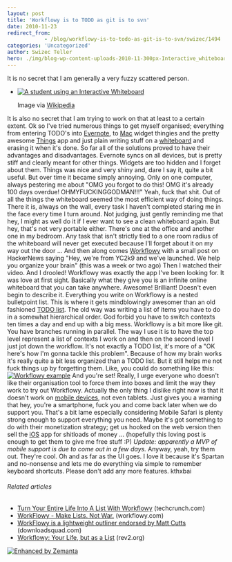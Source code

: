 ```yaml
---
layout: post
title: 'Workflowy is to TODO as git is to svn'
date: 2010-11-23
redirect_from: 
            - /blog/workflowy-is-to-todo-as-git-is-to-svn/swizec/1494
categories: 'Uncategorized'
author: Swizec Teller
hero: ./img/blog-wp-content-uploads-2010-11-300px-Interactive_whiteboard2.jpg
---
```

It is no secret that I am generally a very fuzzy scattered person.

- [![A student using an Interactive Whiteboard](./img/blog-wp-content-uploads-2010-11-300px-Interactive_whiteboard2.jpg "A student using an Interactive Whiteboard")](http://commons.wikipedia.org/wiki/File:Interactive_whiteboard2.jpg)

  Image via [Wikipedia](http://commons.wikipedia.org/wiki/File:Interactive_whiteboard2.jpg)

It is also no secret that I am trying to work on that at least to a certain extent. Ok so I've tried numerous things to get myself organised; everything from entering TODO's into [Evernote](http://www.evernote.com "Evernote"), to [Mac](http://en.wikipedia.org/wiki/Macintosh "Macintosh") widget thingies and the pretty awesome [Things](http://culturedcode.com/things/) app and just plain writing stuff on a [whiteboard](http://en.wikipedia.org/wiki/Whiteboard "Whiteboard") and erasing it when it's done. So far all of the solutions proved to have their advantages and disadvantages. Evernote syncs on all devices, but is pretty stiff and clearly meant for other things. Widgets are too hidden and I forget about them. Things was nice and very shiny and, dare I say it, quite a bit useful. But over time it became simply annoying. Only on one computer, always pestering me about "OMG you forgot to do this! OMG it's already 100 days overdue! OHMYFUCKINGGODMAN!!!" Yeah, fuck that shit. Out of all the things the whiteboard seemed the most efficient way of doing things. There it is, always on the wall, every task I haven't completed staring me in the face every time I turn around. Not judging, just gently reminding me that hey, I might as well do it if I ever want to see a clean whiteboard again. But hey, that's not very portable either. There's one at the office and another one in my bedroom. Any task that isn't strictly tied to a one room radius of the whiteboard will never get executed because I'll forget about it on my way out the door ... And then along comes [Workflowy](http://workflowy.com) with a small post on HackerNews saying "Hey, we're from YC2k9 and we've launched. We help you organize your brain" (this was a week or two ago) Then I watched their video. And I drooled! Workflowy was exactly the app I've been looking for. It was love at first sight. Basically what they give you is an infinite online whiteboard that you can take anywhere. Awesome! Brilliant! Doesn't even begin to describe it. Everything you write on Workflowy is a nested bulletpoint list. This is where it gets mindblowingly awesomer than an old fashioned [TODO list](http://en.wikipedia.org/wiki/Time_management "Time management"). The old way was writing a list of items you have to do in a somewhat hierarchical order. God forbid you have to switch contexts ten times a day and end up with a big mess. Workflowy is a bit more like git. You have branches running in parallel. The way I use it is to have the top level represent a list of contexts I work on and then on the second level I just jot down the workflow. It's not exactly a TODO list, it's more of a "OK here's how I'm gonna tackle this problem". Because of how my brain works it's really quite a bit less organized than a TODO list. But it still helps me not fuck things up by forgetting them. Like, you could do something like this: [![](http://swizec.com/blog/wp-content/uploads/2010/11/Screen-shot-2010-11-24-at-12.33.17-AM.png "Workflowy example")](./img/blog-wp-content-uploads-2010-11-Screen-shot-2010-11-24-at-12.33.17-AM.png) And you're set! Really, I urge everyone who doesn't like their organisation tool to force them into boxes and limit the way they work to try out Workflowy. Actually the only thing I dislike right now is that it doesn't work on [mobile devices](http://en.wikipedia.org/wiki/Mobile_device "Mobile device"), not even tablets. Just gives you a warning that hey, you're a smartphone, fuck you and come back later when we do support you. That's a bit lame especially considering Mobile Safari is plenty strong enough to support everything you need. Maybe it's got something to do with their monetization strategy; get us hooked on the web version then sell the [iOS](http://developer.apple.com/iphone "IOS (Apple)") app for shitloads of money ... (hopefully this loving post is enough to get them to give me free stuff :P) _Update: apparently a MVP of mobile support is due to come out in a few days._ Anyway, yeah, try them out. They're cool. Oh and as far as the UI goes. I love it because it's Spartan and no-nonsense and lets me do everything via simple to remember keyboard shortcuts. Please don't add any more features. kthxbai

###### Related articles

- [Turn Your Entire Life Into A List With Workflowy](http://techcrunch.com/2010/11/04/workflow/) (techcrunch.com)
- [WorkFlowy - Make Lists. Not War.](http://www.workflowy.com/) (workflowy.com)
- [WorkFlowy is a lightweight outliner endorsed by Matt Cutts](http://www.downloadsquad.com/2010/11/11/workflowy-is-a-lightweight-outliner-endorsed-by-matt-cutts/?icid=zemanta) (downloadsquad.com)
- [Workflowy: Your Life, but as a List](http://www.rev2.org/2010/11/05/workflowy-your-life-but-as-a-list/) (rev2.org)

[![Enhanced by Zemanta](http://img.zemanta.com/zemified_e.png?x-id=26741015-ee45-4036-92b6-b648be498ad4)](http://www.zemanta.com/ "Enhanced by Zemanta")